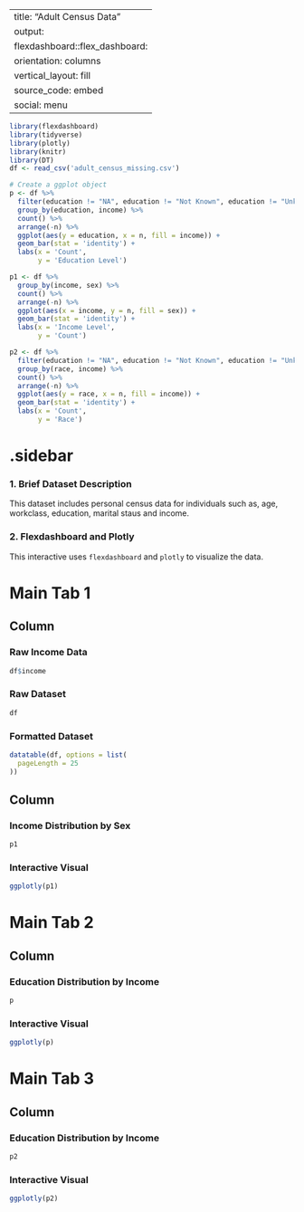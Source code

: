
---
title: "Adult Census Data"
output: 
  flexdashboard::flex_dashboard:
    orientation: columns
    vertical_layout: fill
    source_code: embed
    social: menu
---

```r
library(flexdashboard)
library(tidyverse)
library(plotly)
library(knitr)
library(DT)
df <- read_csv('adult_census_missing.csv')

# Create a ggplot object
p <- df %>%
  filter(education != "NA", education != "Not Known", education != "Unknown") %>%
  group_by(education, income) %>%
  count() %>%
  arrange(-n) %>%
  ggplot(aes(y = education, x = n, fill = income)) +
  geom_bar(stat = 'identity') +
  labs(x = 'Count', 
       y = 'Education Level')

p1 <- df %>%
  group_by(income, sex) %>%
  count() %>%
  arrange(-n) %>%
  ggplot(aes(x = income, y = n, fill = sex)) +
  geom_bar(stat = 'identity') +
  labs(x = 'Income Level', 
       y = 'Count')

p2 <- df %>%
  filter(education != "NA", education != "Not Known", education != "Unknown") %>%
  group_by(race, income) %>%
  count() %>%
  arrange(-n) %>%
  ggplot(aes(y = race, x = n, fill = income)) +
  geom_bar(stat = 'identity') +
  labs(x = 'Count', 
       y = 'Race')
```

{.sidebar}
=======================================================================

### 1. Brief Dataset Description

This dataset includes personal census data for individuals such as, age, workclass, education, marital staus and income. 

### 2. Flexdashboard and Plotly

This interactive uses `flexdashboard` and `plotly` to visualize the data. 

Main Tab 1
=======================================================================

Column {data-width=500, .tabset}
-----------------------------------------------------------------------

### Raw Income Data

```r
df$income
```


### Raw Dataset

```r
df
```


### Formatted Dataset

```r
datatable(df, options = list(
  pageLength = 25
))
```


Column {data-width=750}
-----------------------------------------------------------------------

### Income Distribution by Sex

```r
p1
```

### Interactive Visual

```r
ggplotly(p1)
```


Main Tab 2
=======================================================================

Column {data-width=500}
-----------------------------------------------------------------------

### Education Distribution by Income

```r
p
```

### Interactive Visual

```r
ggplotly(p)
```

Main Tab 3
=======================================================================

Column {data-width=500}
-----------------------------------------------------------------------

### Education Distribution by Income

```r
p2
```

### Interactive Visual

```r
ggplotly(p2)
```


